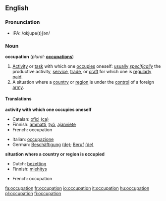==English==

===Pronunciation===
*IPA: /ɑkjupe(ɪ)ʃən/

===Noun===
'''occupation'''  (''plural:'' '''[[occupations]]''')
# [[Activity]] or [[task]] with which one [[occupies]] oneself: [[usually]] ''[[specifically]]'' the productive activity, [[service]], [[trade]], or [[craft]] for which one is [[regularly]] [[paid]].
# A situation where a [[country]] or [[region]] is under the [[control]] of a foreign [[army]].

====Translations====
'''activity with which one occupies oneself'''
{{top}}
*Catalan: [[ofici]] {{m}} [[:ca:ofici|(ca)]] 
*Finnish: [[ammatti]], [[työ]], [[ajanviete]]
*French: occupation {{f}}
{{mid}}
*Italian: [[occupazione]] {{f}}
*German: [[Beschäftigung]] {{f}} [[:de:Beschäftigung|(de)]]; [[Beruf]] {{m}} [[:de:Beruf|(de)]]
{{bottom}}

'''situation where a country or region is occupied'''
{{top}}
*Dutch: [[bezetting]]
*Finnish: [[miehitys]]
{{mid}}
*French: occupation  {{f}}
{{bottom}}

[[fa:occupation]]
[[fr:occupation]]
[[io:occupation]]
[[it:occupation]]
[[hu:occupation]]
[[pl:occupation]]
[[fi:occupation]]